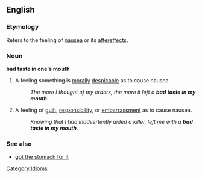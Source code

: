 ==English==
<!--===Pronunciation===-->
===Etymology===
Refers to the feeling of [[nausea]] or its [[aftereffects]].

===Noun===
'''bad taste in one's mouth'''

# A feeling something is [[morally]] [[despicable]] as to cause nausea.
#: ''The more I thought of my orders, the more it left a '''bad taste in my mouth'''.''
# A feeling of [[guilt]], [[responsibility]], or [[embarrassment]] as to cause nausea.
#: ''Knowing that I had inadvertently aided a killer, left me with a '''bad taste in my mouth'''.''

===See also===
*[[got the stomach for it]]

[[Category:Idioms]]